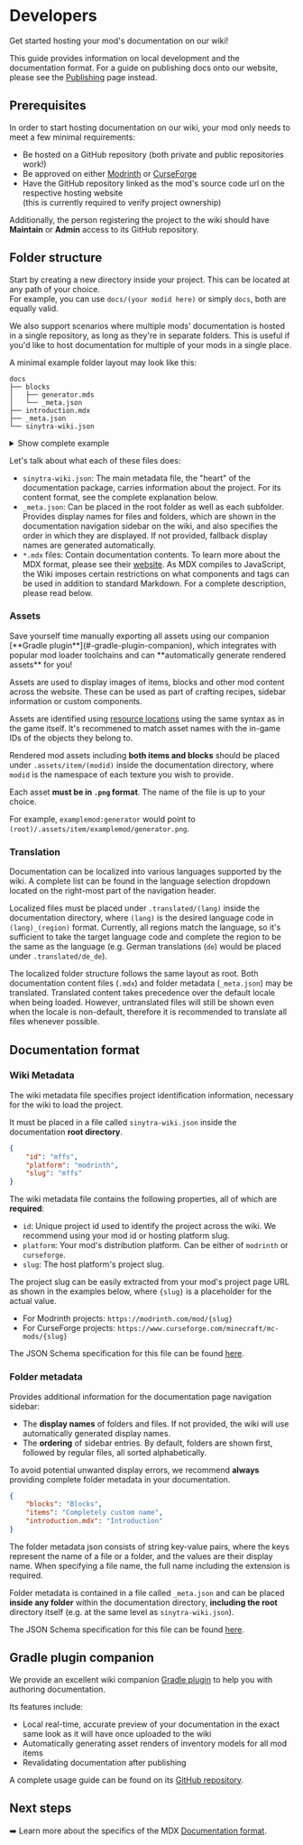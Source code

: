
# Developers

Get started hosting your mod's documentation on our wiki!

This guide provides information on local development and the documentation format.
For a guide on publishing docs onto our website, please see the [Publishing](./publishing) page instead.

## Prerequisites

In order to start hosting documentation on our wiki, your mod only needs to meet a few minimal requirements: 

- Be hosted on a <GitHubIcon className="inline-block mb-1 mx-1" width={16} height={16} /> GitHub repository
(both private and public repositories work!)
- Be approved on either
<ModrinthIcon className="inline-block mb-1 mx-1 text-[var(--modrinth-brand)]" width={16} height={16} /> [Modrinth](https://modrinth.com/) or
<CurseForgeIcon className="inline-block mb-0.5 mx-1 text-[var(--curseforge-brand)]" width={16} height={16} /> [CurseForge](https://www.curseforge.com/)
- Have the GitHub repository linked as the mod's source code url on the respective hosting website  
  (this is currently required to verify project ownership)

Additionally, the person registering the project to the wiki should have **Maintain** or **Admin** access to its
GitHub repository.

## Folder structure

Start by creating a new directory inside your project. This can be located at any path of your choice.  
For example, you can use `docs/(your modid here)` or simply `docs`, both are equally valid.

<Callout>
    We also support scenarios where multiple mods' documentation is hosted in a single repository, as long as they're in
    separate folders.  
    This is useful if you'd like to host documentation for multiple of your mods in a single place.
</Callout>

A minimal example folder layout may look like this:

```
docs
├── blocks
│   ├── generator.mds
│   └── _meta.json
├── introduction.mdx
├── _meta.json
└── sinytra-wiki.json
```

<details>
    <summary>Show complete example</summary>
    
    Here is a complete example including assets and translations.
    
    ```
    docs
    ├── .assets
    │   └── item
    │       └── examplemod
    │           └── generator.png
    ├── .translated
    │   └── de_de
    │       └── blocks
    │           ├── generator.mdx
    │           └── _meta.json
    ├── blocks
    │   ├── generator.mds
    │   └── _meta.json
    ├── introduction.mdx
    ├── _meta.json
    └── sinytra-wiki.json
    ```
</details>

Let's talk about what each of these files does:
- `sinytra-wiki.json`: The main metadata file, the "heart" of the documentation package, carries information about the
project. For its content format, see the complete explanation below.
- `_meta.json`: Can be placed in the root folder as well as each subfolder. Provides display names for files and
folders, which are shown in the documentation navigation sidebar on the wiki, and also specifies the order in which
they are displayed. If not provided, fallback display names are generated automatically.
- `*.mdx` files: Contain documentation contents. To learn more about the MDX format, please see their
[website](https://mdxjs.com/). As MDX compiles to JavaScript, the Wiki imposes certain restrictions on what components
and tags can be used in addition to standard Markdown. For a complete description, please read below.

### Assets

<Callout>
    Save yourself time manually exporting all assets using our companion [**Gradle plugin**](#-gradle-plugin-companion),
    which integrates with popular mod loader toolchains and can **automatically generate rendered assets** for you!
</Callout>

Assets are used to display images of items, blocks and other mod content across the website. These can be used as part
of crafting recipes, sidebar information or custom components.

Assets are identified using [resource locations](https://minecraft.wiki/w/Resource_location) using the same syntax as
in the game itself. It's recommened to match asset names with the in-game IDs of the objects they belong to.

Rendered mod assets including **both items and blocks** should be placed under `.assets/item/(modid)` inside the
documentation directory, where `modid` is the namespace of each texture you wish to provide.

Each asset **must be in `.png` format**. The name of the file is up to your choice.

For example, `examplemod:generator` would point to `(root)/.assets/item/examplemod/generator.png`.

### Translation

Documentation can be localized into various languages supported by the wiki. A complete list can be found in the
language selection dropdown located on the right-most part of the navigation header.

Localized files must be placed under `.translated/(lang)` inside the documentation directory, where
`(lang)` is the desired language code in `(lang)_(region)` format. Currently, all regions match the language, so
it's sufficient to take the target language code and complete the region to be the same as the language
(e.g. German translations (`de`) would be placed under `.translated/de_de`).

The localized folder structure follows the same layout as root. Both documentation content files (`.mdx`) and folder
metadata (`_meta.json`) may be translated. Translated content takes precedence over the default locale when being
loaded. However, untranslated files will still be shown even when the locale is non-default, therefore it is
recommended to translate all files whenever possible.

## Documentation format

### Wiki Metadata

The wiki metadata file specifies project identification information, necessary for the wiki to load the project.

It must be placed in a file called `sinytra-wiki.json` inside the documentation **root directory**.

```json title="sinytra-wiki.json"
{
    "id": "mffs",
    "platform": "modrinth",
    "slug": "mffs"
}
```

The wiki metadata file contains the following properties, all of which are **required**:

- `id`: Unique project id used to identify the project across the wiki. We recommend using your mod id
or hosting platform slug.
- `platform`: Your mod's distribution platform. Can be either of `modrinth` or `curseforge`.
- `slug`: The host platform's project slug.

The project slug can be easily extracted from your mod's project page URL as shown in the examples below, where `{slug}`
is a placeholder for the actual value.
- For Modrinth projects: `https://modrinth.com/mod/{slug}`  
- For CurseForge projects: `https://www.curseforge.com/minecraft/mc-mods/{slug}`

The JSON Schema specification for this file can be found [here](/sinytra-wiki.schema.json).

### Folder metadata

Provides additional information for the documentation page navigation sidebar:
- The **display names** of folders and files. If not provided, the wiki will use automatically generated display names.
- The **ordering** of sidebar entries. By default, folders are shown first, followed by regular files, all sorted
alphabetically.

To avoid potential unwanted display errors, we recommend **always** providing complete folder metadata in your
documentation.

```json title="_meta.json"
{
    "blocks": "Blocks",
    "items": "Completely custom name",
    "introduction.mdx": "Introduction"
}
```

The folder metadata json consists of string key-value pairs, where the keys represent the name of a file or a folder,
and the values are their display name. When specifying a file name, the full name including the extension is required.

Folder metadata is contained in a file called `_meta.json` and can be placed **inside any folder** within the
documentation directory, **including the root** directory itself (e.g. at the same level as `sinytra-wiki.json`).

The JSON Schema specification for this file can be found [here](/_meta.schema.json).

## <GradleIcon width={32} height={32} className="inline-block mr-1" /> Gradle plugin companion

We provide an excellent wiki companion [Gradle plugin](https://github.com/Sinytra/WikiToolkit) to help you with
authoring documentation.

Its features include:
- Local real-time, accurate preview of your documentation in the exact same look as it will have once uploaded to the wiki
- Automatically generating asset renders of inventory models for all mod items
- Revalidating documentation after publishing

A complete usage guide can be found on its [GitHub repository](https://github.com/Sinytra/WikiToolkit).

## Next steps

➡️ Learn more about the specifics of the MDX [Documentation format](./format).
